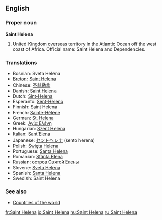 ==English==

===Proper noun===
'''Saint Helena'''

# United Kingdom overseas territory in the Atlantic Ocean off the west coast of Africa. Official name: Saint Helena and Dependencies.

===Translations===
{{rfc-level|Translations at L3+ (AutoFormat would have corrected level of Translations)}}
*Bosnian: Sveta Helena {{f}}
*[[Breton]]: [[Saint Helena]]
*Chinese: [[圣赫勒拿]]
*Danish: [[Saint Helena]]
*Dutch: [[Sint-Helena]]
*Esperanto: [[Sent-Heleno]]
*Finnish: Saint Helena
*French: [[Sainte-Hélène]] {{f}}
*German: [[St. Helena]]
*Greek: [[Αγία Ελένη]] {{f}}
*Hungarian: [[Szent Helena]]
*Italian: [[Sant'Elena]]
*Japanese: [[セントヘレナ]] (sento herena)
*Polish: [[Święta Helena]]
*Portuguese: [[Santa Helena]] {{f}}
*Romanian: [[Sfânta Elena]] {{f}}
*Russian: [[остров Святой Елены]]
*Slovene: [[Sveta Helena]] {{f}}
*Spanish: [[Santa Helena]] {{f}}
*Swedish: Saint Helena

===See also===
* [[Countries of the world]]

[[fr:Saint Helena]]
[[io:Saint Helena]]
[[hu:Saint Helena]]
[[ru:Saint Helena]]
